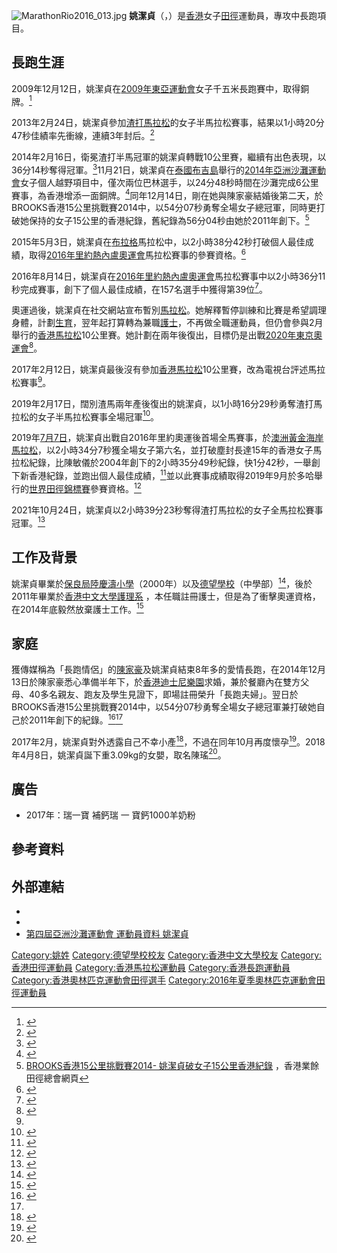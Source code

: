 {{NoteTA|1=zh-cn:0米;zh-hk:0米;zh-tw:0公尺}}
{{Infobox sportsperson
| name                      =姚潔貞
| image                     =Yiu Kit Ching Rio2016.jpg
| real_name                 =
| romanizedname             =Yiu Kit-Ching
| english_name              =
| birth_name                =
| nationality               =
| national_team             ={{HKG}}
| ethnicity                 =
| hometown                  =
| citizenship               =
| birth_date                ={{Birth date and age|year=1988|month=2|day=20}}
| birth_place               ={{HKG-GBR}}
| death_date                =
| death_place               =
| resting_place             =
| residence                 ={{HKG}}
| education                 =
| alma_mater                =
| occupation                =
| years_active              =2007年－
| height                    ={{height|m=1.53}}
| weight                    ={{weight|kg=48}}
| spouse                    ={{marriage|[[陳家豪|陳家豪]]|2014}}
| country                   =
| sport                     =田徑
| event=中長跑、長跑
| collegeteam=
| club=NIKE（香港）體育會、樂家跑會
| team=    
| coach=
| retired=
| worlds=
{{ubl
|'''2014年世界半程馬拉松錦標賽'''：半程馬拉松第76名
|'''2015年世界田徑錦標賽'''：馬拉松第32名
|'''2016年世界半程馬拉松錦標賽'''：半程馬拉松第40名
|'''2020年世界半程馬拉松錦標賽'''：半程馬拉松第49名
}}
| regionals=
{{ubl
|'''2009年東亞運動會'''：田徑1500公尺第三名
|'''2009年東亞運動會'''：田徑3000公尺障礙（76.2公分）第三名
|'''2011年亞洲田徑錦標賽'''：1500公尺第十名
|'''2011年亞洲田徑錦標賽'''：3000公尺障礙（76.2公分）第八名
|'''2013年東亞運動會'''：田徑1500公尺第四名
|'''2013年東亞運動會'''：田徑3000公尺障礙（76.2公分）第四名
|'''2014年亞洲沙灘運動會'''：越野第三名
}}
| nationals=
{{ubl
|'''2015年香港田徑系列賽一女子組'''：10000公尺第一名
|'''2015年香港城市田徑錦標賽女子公開組'''：5000公尺第三名
|'''2015年香港城市田徑錦標賽女子成年組'''：1500公尺第二名
|'''2016年香港田徑系列賽二女子組'''：10000公尺第一名
|'''2016年香港田徑系列賽二女子組'''：1500公尺第一名
|'''2016年香港城市田徑錦標賽女子公開組'''：5000公尺第一名
|'''2016年香港城市田徑錦標賽女子成年組'''：1500公尺第二名
|'''2019年香港田徑系列賽一女子組'''：10000公尺第一名
}}
| olympics=
{{ubl
|'''2016年夏季奧林匹克運動會'''：田徑馬拉松第39名
}}
| highestranking=
{{整齊列表|class=wikitable
|'''10000公尺'''|第686名（2020年12月1日）
|'''10公里-15公里-10英里-20公里-半程馬拉松'''|第342名（2020年12月8日）
|'''25公里-30公里-馬拉松'''|第346名（2021年5月18日）
}}
| pb=
{{ubl
|'''800公尺'''：2分17.94秒（2010年）
|'''1500公尺'''：4分32.63秒（2014年）
|'''3000公尺'''：11分49.21秒（2011年）
|'''5000公尺'''：16分01.88秒（2016年）
|'''10000公尺'''：33分41.37秒（2016年）
|'''10公里'''：33分52秒（2016年）
|'''15公里'''：51分54秒（2015年）
|'''20公里'''：1小時10分49秒（2015年）
|'''半程馬拉松'''：1小時12分10秒（2020年 '''全國紀錄'''）
|'''馬拉松'''：2小時31分24秒（2021年 '''全國紀錄'''）
|'''3000公尺障礙（76.2公分）'''：10分25.81秒（2013年 '''全國紀錄'''）
}}
| medaltemplates=
{{MedalCountry|{{HKG}}}}
{{MedalSport|女子田徑}}
{{MedalCompetition|東亞運動會}}
{{MedalBronze|2009年中國香港特別行政區新界西貢區將軍澳新市鎮|1500公尺}}
{{MedalBronze|2009年中國香港特別行政區新界西貢區將軍澳新市鎮|3000公尺障礙（76.2公分）}}
{{MedalCompetition|亞洲沙灘運動會}}
{{MedalBronze|2014年泰國普吉|越野}}
| show-medals=
| updated=2021年5月23日
}}
[[File:MarathonRio2016_013.jpg|thumb]]
'''姚潔貞'''（{{lang-en|'''Christy Yiu Kit Ching'''}}，{{bd|1988年|2月20日||}}）是[[香港|香港]]女子[[田徑|田徑]]運動員，專攻中長跑項目。

==長跑生涯==
2009年12月12日，姚潔貞在[[2009年東亞運動會|2009年東亞運動會]]女子千五米長跑賽中，取得銅牌。<ref>{{cite news|url=http://www.881903.com/Page/ZH-TW/newsdetail.aspx?ItemId=183717|title=姚潔貞田徑女子千五米奪銅牌|date=2009-12-12|website=商業電台|accessdate=2015-05-07|archive-date=2015-05-18|archive-url=https://web.archive.org/web/20150518071249/http://www.881903.com/Page/ZH-TW/newsdetail.aspx?ItemId=183717|dead-url=no}}</ref>

2013年2月24日，姚潔貞參加[[渣打馬拉松|渣打馬拉松]]的女子半馬拉松賽事，結果以1小時20分47秒佳績率先衝線，連續3年封后。<ref>{{cite news|url=http://the-sun.on.cc/cnt/sport/20130225/00514_001.html|title=姚潔貞 陳家豪穿金戴銀賀元宵|date=2013-02-25|newspaper=''[[太陽報_(香港)|太陽報 (香港)]]''|access-date=2015-05-05|archive-url=https://web.archive.org/web/20160305130418/http://the-sun.on.cc/cnt/sport/20130225/00514_001.html|archive-date=2016-03-05|dead-url=yes}}</ref>

2014年2月16日，衛冕渣打半馬冠軍的姚潔貞轉戰10公里賽，繼續有出色表現，以36分14秒奪得冠軍。<ref>{{cite news|url=http://paper.wenweipo.com/2014/02/17/HK1402170008.htm|title=姚潔貞揚威渣馬10公里賽|newspaper=文匯報|date=2014-02-17|access-date=2015-05-05|archive-url=https://web.archive.org/web/20160304063903/http://paper.wenweipo.com/2014/02/17/HK1402170008.htm|archive-date=2016-03-04|dead-url=yes}}</ref>11月21日，姚潔貞在[[泰國|泰國]][[布吉島|布吉島]]舉行的[[2014年亞洲沙灘運動會|2014年亞洲沙灘運動會]]女子個人越野項目中，僅次兩位巴林選手，以24分48秒時間在沙灘完成6公里賽事，為香港增添一面銅牌。<ref>{{cite news|url=https://hk.sports.yahoo.com/news/%E5%A7%9A%E6%BD%94%E8%B2%9E%E4%BA%9E%E6%B2%99%E9%81%8B%E8%B6%8A%E9%87%8E%E6%B7%BB%E9%8A%85%E7%89%8C-152726440--spt.html|title=姚潔貞亞沙運越野添銅牌|date=2014-11-21|website=雅虎香港|accessdate=2015-05-05|archive-date=2015-05-05|archive-url=https://web.archive.org/web/20150505060238/https://hk.sports.yahoo.com/news/%E5%A7%9A%E6%BD%94%E8%B2%9E%E4%BA%9E%E6%B2%99%E9%81%8B%E8%B6%8A%E9%87%8E%E6%B7%BB%E9%8A%85%E7%89%8C-152726440--spt.html|dead-url=no}}</ref>同年12月14日，剛在她與陳家豪結婚後第二天，於BROOKS香港15公里挑戰賽2014中，以54分07秒勇奪全場女子總冠軍，同時更打破她保持的女子15公里的香港紀錄，舊紀錄為56分04秒由她於2011年創下。<ref name="2014PB">[http://www.hkaaa.com/page.php?pid=1536&mid=164&type=news BROOKS香港15公里挑戰賽2014- 姚潔貞破女子15公里香港紀錄] {{Wayback|url=http://www.hkaaa.com/page.php?pid=1536&mid=164&type=news |date=20151223014434 }}，香港業餘田徑總會網頁</ref>

2015年5月3日，姚潔貞在[[布拉格|布拉格]]馬拉松中，以2小時38分42秒打破個人最佳成績，取得[[2016年夏季奧運會|2016年里約熱內盧奧運會]]馬拉松賽事的參賽資格。<ref>{{cite news|url=http://news.mingpao.com/pns/%E9%AB%94%E5%A3%87%E5%BF%AB%E8%A8%8A%EF%B9%95%E5%A7%9A%E6%BD%94%E8%B2%9E%E5%8F%96%E5%A5%A7%E9%81%8B%E8%B3%87%E6%A0%BC/web_tc/article/20150505/s00015/1430761743526|title=體壇快訊﹕姚潔貞取奧運資格|date=2015-05-05|newspaper=明報|accessdate=2015-05-05|archive-date=2015-05-05|archive-url=https://web.archive.org/web/20150505061005/http://news.mingpao.com/pns/%E9%AB%94%E5%A3%87%E5%BF%AB%E8%A8%8A%EF%B9%95%E5%A7%9A%E6%BD%94%E8%B2%9E%E5%8F%96%E5%A5%A7%E9%81%8B%E8%B3%87%E6%A0%BC/web_tc/article/20150505/s00015/1430761743526|dead-url=no}}</ref>

2016年8月14日，姚潔貞在[[2016年夏季奧運會|2016年里約熱內盧奧運會]]馬拉松賽事中以2小時36分11秒完成賽事，創下了個人最佳成績，在157名選手中獲得第39位<ref>{{cite news|url=http://news.mingpao.com/ins/instantnews/web_tc/article/20160814/s00006/1471188327064|date=2016-08-14|title=【香港勁揪】首征奧運姚潔貞馬拉松創個人佳績　157選手名列39|newspaper=明報|accessdate=2016-08-16|archive-date=2016-08-14|archive-url=https://web.archive.org/web/20160814165746/http://news.mingpao.com/ins/instantnews/web_tc/article/20160814/s00006/1471188327064|dead-url=no}}</ref>。

奧運過後，姚潔貞在社交網站宣布暫別[[馬拉松|馬拉松]]。她解釋暫停訓練和比賽是希望調理身體，計劃[[生育|生育]]，翌年起打算轉為兼職[[護士|護士]]，不再做全職運動員，但仍會參與2月舉行的[[香港馬拉松|香港馬拉松]]10公里賽。她計劃在兩年後復出，目標仍是出戰[[2020年東京奧運會|2020年東京奧運會]]<ref name="#1">{{cite news|url=http://news.rthk.hk/rthk/ch/component/k2/1284590-20160911.htm|title=姚潔貞暫別馬拉松休養生息冀兩年後復出|newspaper=香港電台|date=2016-09-11|accessdate=2016-09-14|archive-date=2016-09-19|archive-url=https://web.archive.org/web/20160919093944/http://news.rthk.hk/rthk/ch/component/k2/1284590-20160911.htm|dead-url=no}}</ref>。

2017年2月12日，姚潔貞最後沒有參加[[香港馬拉松|香港馬拉松]]10公里賽，改為電視台評述馬拉松賽事<ref name="#1"/>。

2019年2月17日，闊別渣馬兩年產後復出的姚潔貞，以1小時16分29秒勇奪渣打馬拉松的女子半馬拉松賽事全場冠軍<ref>{{cite news|url=https://news.mingpao.com/ins/%E9%AB%94%E8%82%B2/article/20190217/s00006/1550366255371/%E3%80%90%E6%B8%A3%E9%A6%AC%E3%80%91%E9%95%B7%E8%B7%91%E5%A4%AB%E5%A9%A6%E9%BD%8A%E6%8F%9A%E5%A8%81%E5%8D%8A%E9%A6%AC-%E5%A7%9A%E6%BD%94%E8%B2%9E%E7%94%A2%E5%BE%8C%E5%BE%A9%E5%87%BA%E5%A5%AA%E5%85%A8%E5%A0%B4%E5%86%A0%E8%BB%8D|title=【渣馬】長跑夫婦齊揚威半馬　姚潔貞產後復出奪全場冠軍|newspaper=明報|date=2019年2月17日|accessdate=2019年2月28日|archive-date=2019年2月26日|archive-url=https://web.archive.org/web/20190226173225/https://news.mingpao.com/ins/%e9%ab%94%e8%82%b2/article/20190217/s00006/1550366255371/%e3%80%90%e6%b8%a3%e9%a6%ac%e3%80%91%e9%95%b7%e8%b7%91%e5%a4%ab%e5%a9%a6%e9%bd%8a%e6%8f%9a%e5%a8%81%e5%8d%8a%e9%a6%ac-%e5%a7%9a%e6%bd%94%e8%b2%9e%e7%94%a2%e5%be%8c%e5%be%a9%e5%87%ba%e5%a5%aa%e5%85%a8%e5%a0%b4%e5%86%a0%e8%bb%8d|dead-url=no}}</ref>。

2019年[[7月7日|7月7日]]，姚潔貞出戰自2016年里約奧運後首場全馬賽事，於[[澳洲|澳洲]][[黃金海岸馬拉松|黃金海岸馬拉松]]，以2小時34分7秒獲全場女子第六名，並打破塵封長達15年的香港女子馬拉松紀錄，比陳敏儀於2004年創下的2小時35分49秒紀錄，快1分42秒，一舉創下新香港紀錄，並跑出個人最佳成績，<ref>{{Cite web|title=【運動專訪】長跑天后刷新香港紀錄 姚潔貞獲丈夫鞭策再衝奧運|url=https://www.mpweekly.com/entertainment/focus/local/20190805-164757|accessdate=2019-08-19|date=2019-08-05|work=明周娛樂|language=en-US|archive-date=2019-08-19|archive-url=https://web.archive.org/web/20190819170744/https://www.mpweekly.com/entertainment/focus/local/20190805-164757|dead-url=no}}</ref>並以此賽事成績取得2019年9月於多哈舉行的[[2019年世界田徑錦標賽|世界田徑錦標賽]]參賽資格。<ref>{{cite news|url=http://s.nextmedia.com/realtime/a.php?i=20190707&s=7032049&a=59797132|title=【澳洲黃金海岸馬拉松】長跑天后姚潔貞 破封塵15年香港紀錄|newspaper=蘋果日報|date=2019年7月7日}}</ref> 

2021年10月24日，姚潔貞以2小時39分23秒奪得渣打馬拉松的女子全馬拉松賽事冠軍。<ref>{{cite news|url=https://www.hk01.com/即時體育/692184/渣打馬拉松2021-黃啟樂最後直路反勝首贏全馬-姚潔貞無敵封后|title=渣打馬拉松2021｜黃啟樂最後直路反勝首贏全馬　姚潔貞無敵封后|newspaper=香港01|date=2021年10月24日|accessdate=2021年10月24日|dead-url=no|archive-date=2021年10月31日|archive-url=https://web.archive.org/web/20211031102222/https://www.hk01.com/%E5%8D%B3%E6%99%82%E9%AB%94%E8%82%B2/692184/%E6%B8%A3%E6%89%93%E9%A6%AC%E6%8B%89%E6%9D%BE2021-%E9%BB%83%E5%95%9F%E6%A8%82%E6%9C%80%E5%BE%8C%E7%9B%B4%E8%B7%AF%E5%8F%8D%E5%8B%9D%E9%A6%96%E8%B4%8F%E5%85%A8%E9%A6%AC-%E5%A7%9A%E6%BD%94%E8%B2%9E%E7%84%A1%E6%95%B5%E5%B0%81%E5%90%8E}}</ref>

==工作及背景==
姚潔貞畢業於[[保良局陸慶濤小學|保良局陸慶濤小學]]（2000年）以及[[德望學校|德望學校]]（中學部）<ref>{{Cite web |url=https://www.facebook.com/GhsEduHK/posts/%E5%BE%B7%E6%9C%9B%E5%AD%B8%E6%A0%A1%E5%89%B5%E6%A0%A1%E6%AD%B7%E5%B9%B4%E5%9F%B9%E8%82%B2%E9%81%8E%E4%B8%8D%E5%B0%91%E6%98%8E%E6%98%9F%E5%90%8D%E4%BA%BA%E6%9C%80%E8%BF%91%E5%AD%B8%E6%A0%A1%E7%82%BA%E4%BA%86%E9%87%8D%E5%BB%BAdelias-wing%E7%A6%AE%E5%A0%82%E6%AD%A3%E9%80%B2%E8%A1%8C%E7%B1%8C%E6%AC%BE%E4%B8%A6%E9%82%80%E8%AB%8B%E4%BA%86%E5%9B%9B%E4%BD%8D%E8%88%8A%E7%94%9F%E6%A5%8A%E9%87%87%E5%A6%AEcharliesuper-girls%E6%88%90%E5%93%A1%E5%90%B3%E5%98%89%E7%86%99che/10154380678062326/ |title=德望學校facebook專頁文章 |accessdate=2019-04-15 |date=2016-12-21 |quote=德望學校創校歷年培育過不少明星名人，最近學校為了重建Delia’s Wing禮堂正進行籌款，並邀請了四位舊生楊采妮（Charlie）、Super Girls成員吳嘉熙（Cheroona）、時裝設計師Ranee K和2016奧運馬拉松選手姚潔貞（Christy）設計利市封作慈善義賣，一套四款只賣九十元，得到不少學生和校友熱烈支持。 |archive-date=2019-04-18 |archive-url=https://web.archive.org/web/20190418133749/https://www.facebook.com/GhsEduHK/posts/%E5%BE%B7%E6%9C%9B%E5%AD%B8%E6%A0%A1%E5%89%B5%E6%A0%A1%E6%AD%B7%E5%B9%B4%E5%9F%B9%E8%82%B2%E9%81%8E%E4%B8%8D%E5%B0%91%E6%98%8E%E6%98%9F%E5%90%8D%E4%BA%BA%E6%9C%80%E8%BF%91%E5%AD%B8%E6%A0%A1%E7%82%BA%E4%BA%86%E9%87%8D%E5%BB%BAdelias-wing%E7%A6%AE%E5%A0%82%E6%AD%A3%E9%80%B2%E8%A1%8C%E7%B1%8C%E6%AC%BE%E4%B8%A6%E9%82%80%E8%AB%8B%E4%BA%86%E5%9B%9B%E4%BD%8D%E8%88%8A%E7%94%9F%E6%A5%8A%E9%87%87%E5%A6%AEcharliesuper-girls%E6%88%90%E5%93%A1%E5%90%B3%E5%98%89%E7%86%99che/10154380678062326/ }}</ref>，後於2011年畢業於[[香港中文大學|香港中文大學]][[護理學系|護理系]] ，本任職註冊護士，但是為了衝擊奧運資格，在2014年底毅然放棄護士工作。<ref>{{cite news|url=http://std.stheadline.com/archive/fullstory.asp?andor=or&year1=2015&month1=5&day1=4&year2=2015&month2=5&day2=4&category=all&id=20150504c12&keyword1=&keyword2=|title=姚潔貞奧運馬拉松達標|date=2015-05-04|newspaper=星島日報|accessdate=2015-05-05|archive-date=2015-05-05|archive-url=https://web.archive.org/web/20150505061920/http://std.stheadline.com/archive/fullstory.asp?andor=or&year1=2015&month1=5&day1=4&year2=2015&month2=5&day2=4&category=all&id=20150504c12&keyword1=&keyword2=|dead-url=no}}</ref>

==家庭==
獲傳媒稱為「長跑情侶」的[[陳家豪|陳家豪]]及姚潔貞結束8年多的愛情長跑，在2014年12月13日於陳家豪悉心準備半年下，於[[香港迪士尼樂園|香港迪士尼樂園]]求婚，兼於餐廳內在雙方父母、40多名親友、跑友及學生見證下，即場註冊榮升「長跑夫婦」。翌日於BROOKS香港15公里挑戰賽2014中，以54分07秒勇奪全場女子總冠軍兼打破她自己於2011年創下的紀錄。<ref>{{cite news|url=https://hk.sports.yahoo.com/news/%E9%99%B3%E5%AE%B6%E8%B1%AA%E7%82%AE%E8%A3%BD%E7%A5%9E%E7%A7%98%E6%B1%82%E5%A9%9A-%E5%A7%9A%E6%BD%94%E8%B2%9E%E4%B8%8B%E5%AB%81%E6%84%9B%E9%83%8E%E5%8D%B3%E7%A0%B4%E6%B8%AF%E7%B8%BE-045709374--spt.html|title=陳家豪炮製神秘求婚 姚潔貞下嫁愛郎即破港績|date=2014-12-15|website=雅虎香港|accessdate=2015-05-05|archive-date=2019-02-24|archive-url=https://web.archive.org/web/20190224231341/https://hk.sports.yahoo.com/news/%E9%99%B3%E5%AE%B6%E8%B1%AA%E7%82%AE%E8%A3%BD%E7%A5%9E%E7%A7%98%E6%B1%82%E5%A9%9A-%E5%A7%9A%E6%BD%94%E8%B2%9E%E4%B8%8B%E5%AB%81%E6%84%9B%E9%83%8E%E5%8D%B3%E7%A0%B4%E6%B8%AF%E7%B8%BE-045709374--spt.html|dead-url=no}}</ref><ref name="2014PB" />

2017年2月，姚潔貞對外透露自己不幸小產<ref>{{Cite news|url=https://hk.sports.appledaily.com/sports/realtime/article/20170424/56606470|title=放下流產傷痛 姚潔貞下一仗...繼續追B！|publisher=蘋果日報|date=2017-04-24}}</ref>，不過在同年10月再度懷孕<ref>{{Cite news|author=李思詠|url=https://www.hk01.com/%E8%B7%91%E6%AD%A5/127675/%E8%B7%91%E6%AD%A5-%E9%99%B3%E5%AE%B6%E8%B1%AA%E5%A7%9A%E6%BD%94%E8%B2%9E%E9%80%A0%E4%BA%BA%E6%88%90%E5%8A%9F-%E6%98%8E%E5%B9%B44%E6%9C%88%E7%94%9F%E5%A5%B3-%E7%9B%BC%E6%88%B0%E6%9D%B1%E4%BA%AC%E5%A5%A7%E9%81%8B|title=【跑步】陳家豪姚潔貞造人成功　明年4月生女　盼戰東京奧運|publisher=香港01|date=2017-10-22|accessdate=2020-05-27|archive-date=2021-08-05|archive-url=https://web.archive.org/web/20210805232144/https://www.hk01.com/%E8%B7%91%E6%AD%A5/127675/%E8%B7%91%E6%AD%A5-%E9%99%B3%E5%AE%B6%E8%B1%AA%E5%A7%9A%E6%BD%94%E8%B2%9E%E9%80%A0%E4%BA%BA%E6%88%90%E5%8A%9F-%E6%98%8E%E5%B9%B44%E6%9C%88%E7%94%9F%E5%A5%B3-%E7%9B%BC%E6%88%B0%E6%9D%B1%E4%BA%AC%E5%A5%A7%E9%81%8B}}</ref>。2018年4月8日，姚潔貞誕下重3.09kg的女嬰，取名陳瑤<ref>{{Cite news|url=https://news.mingpao.com/ins/%E9%AB%94%E8%82%B2/article/20180408/s00006/1523158086324/%E3%80%8C%E9%95%B7%E8%B7%91%E5%A4%AB%E5%A9%A6%E3%80%8D%E9%99%B3%E5%AE%B6%E8%B1%AA%E5%A7%9A%E6%BD%94%E8%B2%9E%E5%A5%B3%E5%85%92%E6%8F%90%E6%97%A9%E5%87%BA%E4%B8%96-%E8%88%87%E7%88%B6%E5%90%8C%E6%97%A5%E7%94%9F%E6%97%A5|title=「長跑夫婦」陳家豪姚潔貞女兒提早出世　與父同日生日|publisher=明報|date=2018-04-08}}</ref>。

==廣告==
* 2017年：瑞一寶 補鈣瑞 一 寶鈣1000羊奶粉

== 參考資料 ==
{{Reflist}}

== 外部連結 ==
*{{IOC profile|id=kit-ching-yiu}}
*{{IAAF name|286383}}
*[https://web.archive.org/web/20161025153647/http://2014abg.hkolympic.org/site/athlete?id=15 第四屆亞洲沙灘運動會 運動員資料 姚潔貞]

[[Category:姚姓|Category:姚姓]]
[[Category:德望學校校友|Category:德望學校校友]]
[[Category:香港中文大學校友|Category:香港中文大學校友]]
[[Category:香港田徑運動員|Category:香港田徑運動員]]
[[Category:香港馬拉松運動員|Category:香港馬拉松運動員]]
[[Category:香港長跑運動員|Category:香港長跑運動員]]
[[Category:香港奧林匹克運動會田徑選手|Category:香港奧林匹克運動會田徑選手]]
[[Category:2016年夏季奧林匹克運動會田徑運動員|Category:2016年夏季奧林匹克運動會田徑運動員]]